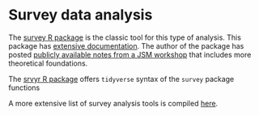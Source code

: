 # Survey data analysis 

The [survey R package](https://cran.r-project.org/web/packages/survey/index.html) is the classic tool for this type of analysis. This package has [extensive documentation](https://r-survey.r-forge.r-project.org/survey/). The author of the package has posted [publicly available notes from a JSM workshop](https://faculty.washington.edu/tlumley/survey-jsm-nup.pdf) that includes more theoretical foundations.  

The [srvyr R package](https://cran.r-project.org/web/packages/srvyr/vignettes/srvyr-vs-survey.html) offers `tidyverse` syntax of the `survey` package functions 
  
A more extensive list of survey analysis tools is compiled [here](https://www.hcp.med.harvard.edu/statistics/survey-soft/). 

